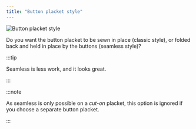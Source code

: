 ```yaml
---
title: "Button placket style"
---
```


![Button placket style](buttonplacketstyle.svg)

Do you want the button placket to be sewn in place (classic style), or folded back and held in place by the buttons (seamless style)?

:::tip


Seamless is less work, and it looks great.

:::

:::note


As seamless is only possible on a _cut-on_ placket, this option is ignored if you choose a separate button placket.

:::




